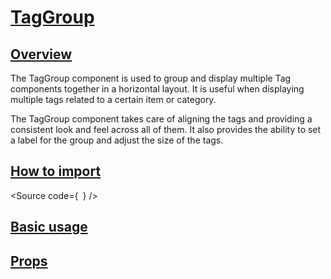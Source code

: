 

<Meta of={Stories} />

# [TagGroup](#taggroup)

## [Overview](#overview)

The TagGroup component is used to group and display multiple
Tag components together in a horizontal layout.
It is useful when displaying multiple tags related to a certain item or category.

The TagGroup component takes care of aligning the tags and
providing a consistent look and feel across all of them.
It also provides the ability to set a label for the group and adjust the size of the tags.

## [How to import](#how-to-import)

<Source
  code={`
`}
/>

## [Basic usage](#basic-usage)

<Canvas of={Stories.Base} />

## [Props](#props)

<ArgTypes of={Stories} />
